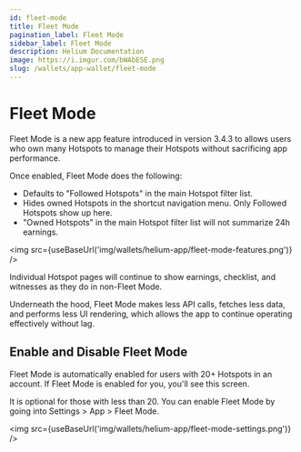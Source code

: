 ```yaml
---
id: fleet-mode
title: Fleet Mode
pagination_label: Fleet Mode
sidebar_label: Fleet Mode
description: Helium Documentation
image: https://i.imgur.com/bWAbESE.png
slug: /wallets/app-wallet/fleet-mode
---
```



# Fleet Mode

Fleet Mode is a new app feature introduced in version 3.4.3 to allows users who own many Hotspots to
manage their Hotspots without sacrificing app performance.

Once enabled, Fleet Mode does the following:

- Defaults to "Followed Hotspots" in the main Hotspot filter list.
- Hides owned Hotspots in the shortcut navigation menu. Only Followed Hotspots show up here.
- "Owned Hotspots" in the main Hotspot filter list will not summarize 24h earnings.

<img src={useBaseUrl('img/wallets/helium-app/fleet-mode-features.png')} />

Individual Hotspot pages will continue to show earnings, checklist, and witnesses as they do in
non-Fleet Mode.

Underneath the hood, Fleet Mode makes less API calls, fetches less data, and performs less UI
rendering, which allows the app to continue operating effectively without lag.

## Enable and Disable Fleet Mode

Fleet Mode is automatically enabled for users with 20+ Hotspots in an account. If Fleet Mode is
enabled for you, you'll see this screen.

It is optional for those with less than 20. You can enable Fleet Mode by going into Settings > App >
Fleet Mode.

<img src={useBaseUrl('img/wallets/helium-app/fleet-mode-settings.png')} />
